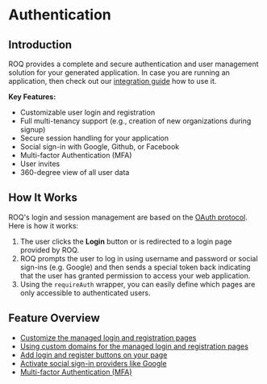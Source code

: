 
# Authentication

## Introduction

ROQ provides a complete and secure authentication and user management solution for your generated application. In case you are running an application, then check out our [integration guide](/authentication/advanced-topics/integration-guide) how to use it.

**Key Features:**

- Customizable user login and registration
- Full multi-tenancy support (e.g., creation of new organizations during signup)
- Secure session handling for your application
- Social sign-in with Google, Github, or Facebook
- Multi-factor Authentication (MFA)
- User invites
- 360-degree view of all user data

## How It Works

ROQ's login and session management are based on the [OAuth protocol](https://oauth.net/2/). Here is how it works:

1. The user clicks the **Login** button or is redirected to a login page provided by ROQ.
2. ROQ prompts the user to log in using username and password or social sign-ins (e.g. Google) and then sends a special token back indicating that the user has granted permission to access your web application.
3. Using the `requireAuth` wrapper, you can easily define which pages are only accessible to authenticated users.

## Feature Overview

- [Customize the managed login and registration pages](/authentication/registration-form)
- [Using custom domains for the managed login and registration pages](authentication/advanced-topics/custom-domain)
- [Add login and register buttons on your page](/authentication/advanced-topics/buttons)
- [Activate social sign-in providers like Google](/authentication/social-sign-ins)
- [Multi-factor Authentication (MFA)](/authentication/mfa)
